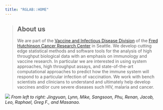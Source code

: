 ```yaml
---
title: "RGLAB::HOME"
---
```


> ## About us
> We are part of the [Vaccine and Infectious Disease Division](http://www.fredhutch.org/en/labs/vaccine-and-infectious-disease.html) of the [Fred Hutchinson Cancer Research Center](https://www.fredhutch.org) in Seattle. We develop cutting edge statistical methods and software tools for the analysis of high throughput biological data with an emphasis on immunology and vaccine research. In particular we are interested in using system approaches, high throughput assays, and state-of-the-art computational approaches to predict how the immune system will respond to a particular infection of vaccination. We work with bench scientists and clinicians to understand and ultimately help develop vaccines and/or cure severe diseases such HIV, malaria and cancer.


![](site_libs/img/Lab-photo.jpg)
*From left to right: Jingyuan, Lynn, Mike, Sangsoon, Phu, Renan, Jacob, Leo, Raphael, Greg F., and Masanao.*